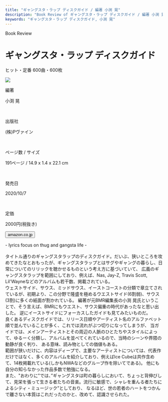 ```yaml
---
title: "ギャングスタ・ラップ ディスクガイド / 編著 小渕 晃"
description: "Book Review of ギャングスタ・ラップ ディスクガイド / 編著 小渕 晃"
keywords: "ギャングスタ・ラップ ディスクガイド, 小渕 晃"
---
```



<Row>
  <Column colMd={"12"} colLg={"12"} noGutterMdLeft="">
    <p className="largeP">Book Review</p>
    <h1 className="h1-no-bottom-margin">ギャングスタ・ラップ ディスクガイド</h1>
    <p className="largeP">ヒット・定番 600曲・600枚</p>
  </Column>
</Row>

<Row>
<Column colMd={"3"} colLg={"4"} noGutterMdLeft="">

  <img src="../../images/books/gangstarapdiscguide.jpg" />

</Column>
<Column colMd={"4"} colLg={"8"} noGutterMdLeft="">
  <div>
    <p>編著</p>
    <p className="largeP">
    小渕 晃
    </p>
    <br/>
    <p>出版社</p>
    <p className="largeP">
    (株)Pヴァイン
    </p>
    <br/>
    <p>ページ数 / サイズ</p>
    <p className="largeP">
    191ページ / 14.9 x 1.4 x 22.1 cm 
    </p>
    <br/>
    <p>発売日</p>
    <p className="largeP">
    2020/10/7
    </p>
    <br/>
    <p>定価</p>
    <p className="largeP">
    2000円(税抜き)
    </p>
    <div>
    <Button href="https://amzn.to/39UG5xS" kind="primary" size="small" renderIcon={ArrowUpRight24}>
      amazon.co.jp
    </Button>
    </div>
  </div>
</Column>
</Row>

<Row>
  <Column colMd={"8"} colLg={"8"} noGutterMdLeft="">
    <p>
      - lyrics focus on thug and gangsta life -
      <br /><br />
      タイトル通りのギャングスタラップのディスクガイド。だいぶ、狭いところを攻めてきたなとおもったが、ギャングスタラップとはサグやギャングの暮らし、日常についてのリリックを聴かせるものという考え方に基づいていて、
      広義のギャングスタラップを範囲にしており、例えば、Nas, Jay-Z, Travis Scott, Lil'Wayneなどのアルバムも若干数、掲載されている。
      <br />
      ウェストサイド、サウス、ミッドサウス、イーストコーストの分類で章立てされているが、初期より、この分野で隆盛を極めるウエストサイド(6割弱)、サウス(3割)に多くの紙面が割かれている。
      編著が元BMR編集長の小渕 晃氏ということで、そう言えば、BMRにもウエスト、サウス偏重の時代があったなと思い出した。
      逆にイーストサイドにフォーカスしたガイドも見てみたいものだ。
      <br />
      良くあるディスクガイドでは、リリース日順やアーティスト名のアルファベット順で並んでいることが多く、これでは流れがぶつ切りになってしまうが、
      当ガイドでは、メインアーティストとその周辺の人脈のひとたちやスタイルによって、ゆるーく分類し、アルバムを並べてくれているので、当時のシーンや界隈の動静が良く判り、
      ある意味、読み物としての価値もある。
      <br />
      範囲が狭いだけに、内容はディープで、主要なアーティストについては、代表作だけではなく、多くのアルバムを紹介しており、例えばIce Cubeは共作含めて、14枚掲載れている(しかもNWAなどのグループ作を除いてである)。
      他にも自分の知らなかった作品多数で勉強になる。
      <br />
      また、"おわりに"では、”ギャングスタは町の暮らしにおいて、ちょっと背伸びして、見栄を張って生きる者たちの音楽。流行に敏感で、シャレを重んる者たちによるシティ・ミュージック”としており、
      なるほど、世の若者のハートをつかんで離さない本質はこれだったのかと、改めて、認識させられた。    
    </p>
  </Column>
</Row>
